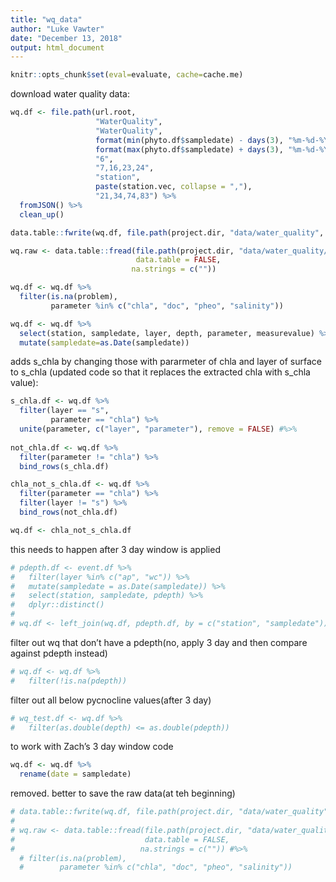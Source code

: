 ```yaml
---
title: "wq_data"
author: "Luke Vawter"
date: "December 13, 2018"
output: html_document
---
```


```r
knitr::opts_chunk$set(eval=evaluate, cache=cache.me)
```

download water quality data:
```r
wq.df <- file.path(url.root,
                   "WaterQuality",
                   "WaterQuality",
                   format(min(phyto.df$sampledate) - days(3), "%m-%d-%Y"),
                   format(max(phyto.df$sampledate) + days(3), "%m-%d-%Y"), 
                   "6",
                   "7,16,23,24",
                   "station",
                   paste(station.vec, collapse = ","),
                   "21,34,74,83") %>% 
  fromJSON() %>% 
  clean_up()

```


```r
data.table::fwrite(wq.df, file.path(project.dir, "data/water_quality", "cedr_wq.csv"))
```


```r
wq.raw <- data.table::fread(file.path(project.dir, "data/water_quality/cedr_wq.csv"),
                            data.table = FALSE,
                           na.strings = c(""))
```


```r
wq.df <- wq.df %>%
  filter(is.na(problem),
         parameter %in% c("chla", "doc", "pheo", "salinity"))

wq.df <- wq.df %>%
  select(station, sampledate, layer, depth, parameter, measurevalue) %>% #eventid,
  mutate(sampledate=as.Date(sampledate))
```

adds s_chla by changing those with pararmeter of chla and layer of surface to s_chla
(updated code so that it replaces the extracted chla with s_chla value):
```r
s_chla.df <- wq.df %>% 
  filter(layer == "s", 
         parameter == "chla") %>% 
  unite(parameter, c("layer", "parameter"), remove = FALSE) #%>% 
    
not_chla.df <- wq.df %>%
  filter(parameter != "chla") %>%
  bind_rows(s_chla.df)

chla_not_s_chla.df <- wq.df %>%
  filter(parameter == "chla") %>%
  filter(layer != "s") %>%
  bind_rows(not_chla.df)

wq.df <- chla_not_s_chla.df
```

this needs to happen after 3 day window is applied
```r
# pdepth.df <- event.df %>% 
#   filter(layer %in% c("ap", "wc")) %>% 
#   mutate(sampledate = as.Date(sampledate)) %>% 
#   select(station, sampledate, pdepth) %>% 
#   dplyr::distinct()
# 
# wq.df <- left_join(wq.df, pdepth.df, by = c("station", "sampledate"))

```

filter out wq that don't have a pdepth(no, apply 3 day and then compare against pdepth instead)
```r
# wq.df <- wq.df %>% 
#   filter(!is.na(pdepth))
```


filter out all below pycnocline values(after 3 day)
```R
# wq_test.df <- wq.df %>%
#   filter(as.double(depth) <= as.double(pdepth)) 

```

to work with Zach's 3 day window code
```r
wq.df <- wq.df %>%
  rename(date = sampledate)

```

removed. better to save the raw data(at teh beginning)
```r
# data.table::fwrite(wq.df, file.path(project.dir, "data/water_quality", "cedr_wq.csv"))
# 
# wq.raw <- data.table::fread(file.path(project.dir, "data/water_quality/cedr_wq.csv"),
#                             data.table = FALSE,
#                            na.strings = c("")) #%>% 
  # filter(is.na(problem),
  #        parameter %in% c("chla", "doc", "pheo", "salinity"))

```

         